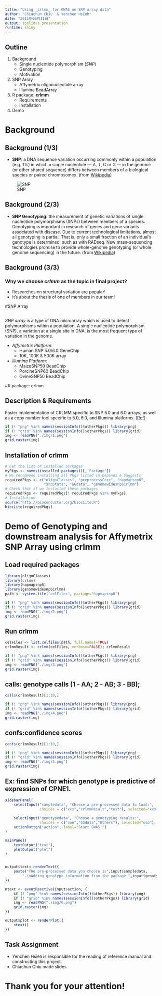 ```yaml
---
title: "Using _crlmm_ for GWAS on SNP array data"
author: "Chiachun Chiu  & Yenchen Hsieh"
date: "2015年06月11日"
output: ioslides_presentation
runtime: shiny
---
```


## Outline

1. Background
    * Single nucleotide polymorphism (_SNP_)
    * Genotyping
    * Motivation
2. SNP Array
    * Affymetrix oligonucleotide array
    * Illumina BeadArray
3. R package: **crlmm**
    * Requirements
    * Installation
4. Demo

# Background

## Background (1/3)
+ **SNP**: a DNA sequence variation occurring commonly within a population (e.g. 1%) in which a single nucleotide — A, T, C or G — in the genome (or other shared sequence) differs between members of a biological species or paired chromosomes. (from [Wikipedia](http://en.wikipedia.org/wiki/Single-nucleotide_polymorphism))

![SNP](http://upload.wikimedia.org/wikipedia/commons/thumb/2/2e/Dna-SNP.svg/457px-Dna-SNP.svg.png)

## Background (2/3)
+ **SNP Genotyping**: the measurement of genetic variations of single nucleotide polymorphisms (SNPs) between members of a species. Genotyping is important in research of genes and gene variants associated with disease. Due to current technological limitations, almost all genotyping is partial. That is, only a small fraction of an individual’s genotype is determined, such as with RADseq. New mass-sequencing technologies promise to provide whole-genome genotyping (or whole genome sequencing) in the future. (from [Wikipedia](http://en.wikipedia.org/wiki/SNP_genotyping))

## Background (3/3)
### Why we choose *crlmm* as the topic in final project?
+ Researches on structural variation are popular!
+ It's about the thesis of one of members in our team!

#SNP Array

##
*SNP array* is a type of DNA microarray which is used to detect polymorphisms within a population. A single nucleotide polymorphism (SNP), a variation at a single site in DNA, is the most frequent type of variation in the genome.

+ *Affymetrix Platform*:
    - Human SNP 5.0/6.0 GeneChip
    - 10K, 100K & 500K array
    
+ *Illumina Platform*:
    - MaizeSNP50 BeadChip
    - PorcineSNP60 BeadChip
    - OvineSNP50 BeadChip

#R package: crlmm

## Description & Requirements
Faster implementation of CRLMM specific to SNP 5.0 and 6.0 arrays, as well as a copy number tool specific to 5.0, 6.0, and Illumina platforms. ([Ref](http://www.jstatsoft.org/v40/i12/))

```r
if (! "png" %in% names(sessionInfo()$otherPkgs)) library(png)
if (! "grid" %in% names(sessionInfo()$otherPkgs)) library(grid)
img <- readPNG("./img/1.png")
grid.raster(img)
```

## Installation of crlmm

```r
# Get the list of installed packages
myPkgs <- names(installed.packages()[,'Package'])
# We recommend installing all Pkgs listed in Depends & Suggests
requiredPkgs <- c("oligoClasses", "preprocessCore", "hapmapsnp6", 
                  "snpStats", "GGdata", "genomewidesnp6Crlmm")
# Check that if we installed these packages
requiredPkgs <- requiredPkgs[! requiredPkgs %in% myPkgs]
# Installation
source("http://bioconductor.org/biocLite.R")
biocLite(requiredPkgs)
```

# Demo of Genotyping and downstream analysis for Affymetrix SNP Array using crlmm

## Load required packages
```r
library(oligoClasses)
library(crlmm)
library(hapmapsnp6)
library(genomewidesnp6Crlmm)
path <- system.file("celFiles", package="hapmapsnp6")
```
```r
if (! "png" %in% names(sessionInfo()$otherPkgs)) library(png)
if (! "grid" %in% names(sessionInfo()$otherPkgs)) library(grid)
img <- readPNG("./img/2.png")
grid.raster(img)
```

## Run crlmm
```r
celFiles <- list.celfiles(path, full.names=TRUE)
crlmmResult <- crlmm(celFiles, verbose=FALSE); crlmmResult
```
```r
if (! "png" %in% names(sessionInfo()$otherPkgs)) library(png)
if (! "grid" %in% names(sessionInfo()$otherPkgs)) library(grid)
img <- readPNG("./img/3.png")
grid.raster(img)
```

## calls: genotype calls (1 - AA; 2 - AB; 3 - BB);
```r
calls(crlmmResult)[1:10,]
```
```r
if (! "png" %in% names(sessionInfo()$otherPkgs)) library(png)
if (! "grid" %in% names(sessionInfo()$otherPkgs)) library(grid)
img <- readPNG("./img/4.png")
grid.raster(img)
```

## confs:confidence scores
```r
confs(crlmmResult)[1:10,]
```
```r
if (! "png" %in% names(sessionInfo()$otherPkgs)) library(png)
if (! "grid" %in% names(sessionInfo()$otherPkgs)) library(grid)
img <- readPNG("./img/5.png")
grid.raster(img)
```

## Ex: find SNPs for which genotype is predictive of expression of CPNE1. 

```r
sidebarPanel(
    selectInput("sampledata", "Choose a pre-processed data to load:", 
                choices = c("xxx","crlmmResult","test"), selected="xxx"),
    
    selectInput("genotypedata", "Choose a genotyping results:",
                choices = c("ooo","GGdata","Others"), selected="ooo"),
    actionButton("action", label="Start GWAS!")
)

mainPanel(
    textOutput("text"),
    plotOutput("plot")
)


output$text<-renderText({
    paste("The pre-processed data you choose is",input$sampledata, 
        ".\nAdding genotype information from the package:",input$genotypedata, ".",sep=" ")
})

ntext <- eventReactive(input$action, {
    if (! "png" %in% names(sessionInfo()$otherPkgs)) library(png)
    if (! "grid" %in% names(sessionInfo()$otherPkgs)) library(grid)
    img <- readPNG("./img/6.png")
    grid.raster(img)
})

output$plot <- renderPlot({
    ntext()
})
```

## Task Assignment

+ Yenchen Hsieh is responsible for the reading of reference manual and constructing this project.
+ Chiachun Chiu made slides.


# Thank you for your attention!